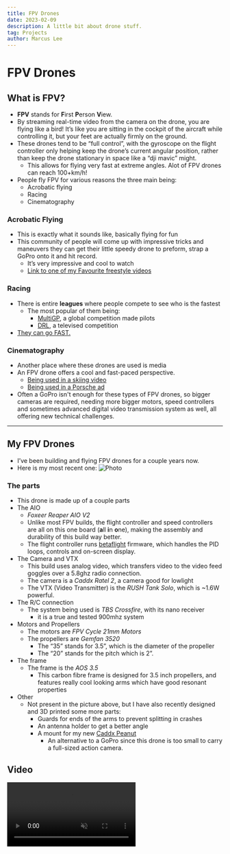 ```yaml
---
title: FPV Drones
date: 2023-02-09
description: A little bit about drone stuff.
tag: Projects
author: Marcus Lee
---
```


# FPV Drones

## What is FPV?
- **FPV** stands for **F**irst **P**erson **V**iew.
- By streaming real-time video from the camera on the drone, you are flying like a bird! It’s like you are sitting in the cockpit of the aircraft while controlling it, but your feet are actually firmly on the ground.
- These drones tend to be “full control”, with the gyroscope on the flight controller only helping keep the drone’s current angular position, rather than keep the drone stationary in space like a “dji mavic” might.
	- This allows for flying very fast at extreme angles. Alot of FPV drones can reach 100+km/h!
- People fly FPV for various reasons the three main being:
	- Acrobatic flying
	- Racing
	- Cinematography

### Acrobatic Flying
- This is exactly what it sounds like, basically flying for fun
- This community of people will come up with impressive tricks and maneuvers they can get their little speedy drone to preform, strap a GoPro onto it and hit record.
	- It’s very impressive and cool to watch
	- [Link to one of my Favourite freestyle videos](https://youtu.be/f7YMgfjUfGk)

### Racing
- There is entire **leagues** where people compete to see who is the fastest
	- The most popular of them being:
		- [MultiGP](https://www.multigp.com/), a global competition made pilots
		- [DRL](https://thedroneracingleague.com/), a televised competition
- [They can go FAST.](https://youtu.be/xSyJECqhg1o)

### Cinematography
- Another place where these drones are used is media
- An FPV drone offers a cool and fast-paced perspective.
	- [Being used in a skiing video](https://youtu.be/5aqTL6V6JIM)
	- [Being used in a Porsche ad](https://youtu.be/1U2aVQDbJ3o)
- Often a GoPro isn't enough for these types of FPV drones, so bigger cameras are required, needing more bigger motors, speed controllers and sometimes advanced digital video transmission system as well, all offering new technical challenges.

---

## My FPV Drones
- I’ve been building and flying FPV drones for a couple years now.
- Here is my most recent one:
	<Image
    src="/images/AOS35.jpg"
    alt="Photo"
    width={1008}
    height={756}
    priority
    className="next-image"
    />

### The parts
- This drone is made up of a couple parts
- The AIO
	- *Foxeer Reaper AIO V2*
	- Unlike most FPV builds, the flight controller and speed controllers are all on this one board (**a**ll **i**n **o**ne), making the assembly and durability of this build way better.
	- The flight controller runs [betaflight](https://betaflight.com/) firmware, which handles the PID loops, controls and on-screen display.
- The Camera and VTX
	- This build uses analog video, which transfers video to the video feed goggles over a 5.8ghz radio connection.
	- The camera is a *Caddx Ratel 2*, a camera good for lowlight
	- The VTX (Video Transmitter) is the *RUSH Tank Solo*, which is ~1.6W powerful.
- The R/C connection
	- The system being used is *TBS Crossfire*, with its nano receiver
		- it is a true and tested 900mhz system
- Motors and Propellers
	- The motors are *FPV Cycle 21mm Motors*
	- The propellers are *Gemfan 3520*
		- The “35” stands for 3.5”, which is the diameter of the propeller
		- The “20” stands for the pitch which is 2”.
- The frame
	- The frame is the *AOS 3.5*
		- This carbon fibre frame is designed for 3.5 inch propellers, and features really cool looking arms which have good resonant properties 
- Other
	- Not present in the picture above, but I have also recently designed and 3D printed some more parts:
		- Guards for ends of the arms to prevent splitting in crashes
		- An antenna holder to get a better angle
		- A mount for my new [Caddx Peanut](https://caddxfpv.com/products/caddx-peanut-action-camera)
			- An alternative to a GoPro since this drone is too small to carry a full-sized action camera.

## Video
<video
    src="/videos/fpv.mp4"
    controls
    loop
    muted
    autoplay
    width={1920}
    height={1080}
    className="next-video"
    />